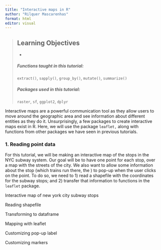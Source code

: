 ```yaml
---
title: "Interactive maps in R"
author: "Rilquer Mascarenhas"
format: html
editor: visual
---
```


> ## Learning Objectives
>
> -   
>
> ##### Functions taught in this tutorial:
>
> `extract()`, `sapply()`, `group_by()`, `mutate()`, `summarize()`
>
> ##### Packages used in this tutorial:
>
> `raster`, `sf`, `ggplot2`, `dplyr`

Interactive maps are a powerful communication tool as they allow users to move around the geographic area and see information about different entities as they do it. Unsurprisingly, a few packages to create interactive maps exist in R. Here, we will use the package `leaflet,` along with functions from other packages we have seen in previous tutorials.

### 1. Reading point data

For this tutorial, we will be making an interactive map of the stops in the NYC subway system. Our goal will be to have one point for each stop, over a map with the streets of the city. We also want to allow some information about the stop (which trains run there, the ) to pop-up when the user clicks on the point. To do so, we need to 1) read a shapefile with the coordinates for the subway stops; and 2) transfer that information to functions in the `leaflet` package.

Interactive map of new york city subway stops

Reading shapefile

Transforming to dataframe

Mapping with leaflet

Customizing pop-up label

Customizing markers
